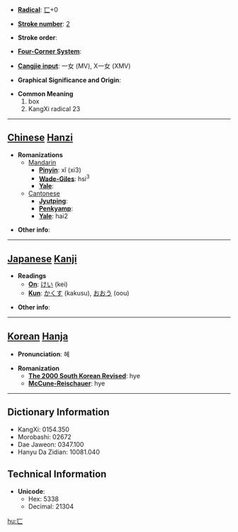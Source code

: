 * '''[[Wiktionary:Chinese radical index| Radical]]''': [[Wiktionary:Chinese radical index 匸|匸]]+0

* '''[[Wiktionary:Chinese total strokes index|Stroke number]]''': [[Wiktionary:Chinese total strokes index 2|2]]

* '''Stroke order''': 

* '''[[Wiktionary:Chinese four corner index|Four-Corner System]]''': 

* '''[[Wiktionary:Chinese Cangjie index|Cangjie input]]''': 一女 (MV), X一女 (XMV)

* '''Graphical Significance and Origin''': 

* '''Common Meaning'''
*#box
*# KangXi radical 23


----

== [[Chinese]] [[Hanzi]] ==

* '''Romanizations'''
** [[Mandarin]]
*** '''[[Pinyin]]''': xǐ (xi3)
*** '''[[Wade-Giles]]''': hsi<sup>3</sup>
*** '''[[Yale]]''': 
**[[Cantonese]]
***'''[[Jyutping]]''':
***'''[[Penkyamp]]''': 
***'''[[Yale]]''': hai2

* '''Other info''': 

----

== [[Japanese]] [[Kanji]] ==

* '''Readings'''
** '''[[On]]''': [[けい]] (kei)
** '''[[Kun]]''': [[かくす]] (kakusu), [[おおう]] (oou)

* '''Other info''':  

----

== [[Korean]] [[Hanja]] ==

* '''Pronunciation''': 혜

* '''Romanization'''
** '''[[The 2000 South Korean Revised Romanization|The 2000 South Korean Revised]]''': hye
** '''[[McCune-Reischauer]]''': hye

----

== Dictionary Information ==

* KangXi: 0154.350
* Morobashi: 02672
* Dae Jaweon: 0347.100
* Hanyu Da Zidian: 10081.040

== Technical Information ==

* '''Unicode''':
** Hex: 5338
** Decimal: 21304

[[hu:匸]]